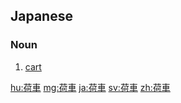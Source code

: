 ==Japanese==
{{ja-kanjitab|に|くるま|k2=ぐるま|r=y|yomi=kun}}

===Noun===
{{ja-noun|にぐるま}}

# [[cart]]
#: {{ja-usex|馬が荷車を引く|うま が にぐるま を ひく|a horse pulls a cart}}

[[hu:荷車]]
[[mg:荷車]]
[[ja:荷車]]
[[sv:荷車]]
[[zh:荷車]]